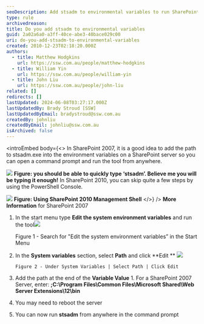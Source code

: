 ```yaml
---
seoDescription: Add stsadm to environmental variables to run SharePoint tools from anywhere
type: rule
archivedreason:
title: Do you add stsadm to environmental variables
guid: 2a02a6a0-a3ff-40ce-abe3-40bace029c00
uri: do-you-add-stsadm-to-environmental-variables
created: 2010-12-23T02:18:20.000Z
authors:
  - title: Matthew Hodgkins
    url: https://ssw.com.au/people/matthew-hodgkins
  - title: William Yin
    url: https://ssw.com.au/people/william-yin
  - title: John Liu
    url: https://ssw.com.au/people/john-liu
related: []
redirects: []
lastUpdated: 2024-06-08T03:27:17.000Z
lastUpdatedBy: Brady Stroud [SSW]
lastUpdatedByEmail: bradystroud@ssw.com.au
createdBy: johnliu
createdByEmail: johnliu@ssw.com.au
isArchived: false
---
```


<introEmbed
  body={<>
In SharePoint 2007, it is a good idea to add the path to stsadm.exe into the environment variables on a SharePoint server so you can open a command prompt and run the tool from anywhere.

![](/uploads/rules/do-you-add-stsadm-to-environmental-variables/stsadm.png)
**Figure: you should be able to quickly type ‘stsadm’. Believe me you will be typing it enough!** In SharePoint 2010, you can skip quite a few steps by using the PowerShell Console.

![](/uploads/rules/do-you-add-stsadm-to-environmental-variables/SP2010PowerShell.png)
**Figure: Using SharePoint 2010 Management Shell**
  </>}
/>
**More Information** for SharePoint 2007

1.  In the start menu type **Edit the system environment variables** and run the tool![](/uploads/rules/do-you-add-stsadm-to-environmental-variables/EnvVariables.png)

    Figure 1 - Search for "Edit the system environment variables” in the Start Menu

2.  In the **System variables** section, select **Path** and click **Edit
    ** ![](/uploads/rules/do-you-add-stsadm-to-environmental-variables/EnvVariables2.png)

        Figure 2 - Under System Variables | Select Path | Click Edit

3.  Add the path at the end of the **Variable Value** 1. For a SharePoint 2007 Server, enter:
    **;C:\Program Files\Common Files\Microsoft Shared\Web Server Extensions\12\bin**
4.  You may need to reboot the server
5.  You can now run **stsadm** from anywhere in the command prompt
